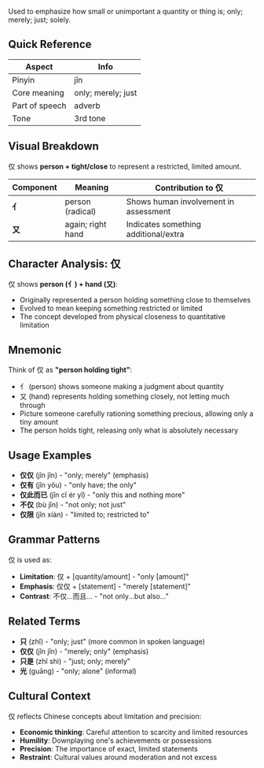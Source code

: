 Used to emphasize how small or unimportant a quantity or thing is; only; merely; just; solely.

## Quick Reference

| Aspect         | Info               |
| -------------- | ------------------ |
| Pinyin         | jǐn                |
| Core meaning   | only; merely; just |
| Part of speech | adverb             |
| Tone           | 3rd tone           |

## Visual Breakdown

仅 shows **person + tight/close** to represent a restricted, limited amount.

| Component | Meaning           | Contribution to 仅                    |
| --------- | ----------------- | ------------------------------------- |
| **亻**    | person (radical)  | Shows human involvement in assessment |
| **又**    | again; right hand | Indicates something additional/extra  |

## Character Analysis: 仅

仅 shows **person (亻) + hand (又)**:

- Originally represented a person holding something close to themselves
- Evolved to mean keeping something restricted or limited
- The concept developed from physical closeness to quantitative limitation

## Mnemonic

Think of 仅 as **"person holding tight"**:

- 亻 (person) shows someone making a judgment about quantity
- 又 (hand) represents holding something closely, not letting much through
- Picture someone carefully rationing something precious, allowing only a tiny amount
- The person holds tight, releasing only what is absolutely necessary

## Usage Examples

- **仅仅** (jǐn jǐn) - "only; merely" (emphasis)
- **仅有** (jǐn yǒu) - "only have; the only"
- **仅此而已** (jǐn cǐ ér yǐ) - "only this and nothing more"
- **不仅** (bù jǐn) - "not only; not just"
- **仅限** (jǐn xiàn) - "limited to; restricted to"

## Grammar Patterns

仅 is used as:

- **Limitation**: 仅 + [quantity/amount] - "only [amount]"
- **Emphasis**: 仅仅 + [statement] - "merely [statement]"
- **Contrast**: 不仅...而且... - "not only...but also..."

## Related Terms

- **只** (zhǐ) - "only; just" (more common in spoken language)
- **仅仅** (jǐn jǐn) - "merely; only" (emphasis)
- **只是** (zhǐ shì) - "just; only; merely"
- **光** (guāng) - "only; alone" (informal)

## Cultural Context

仅 reflects Chinese concepts about limitation and precision:

- **Economic thinking**: Careful attention to scarcity and limited resources
- **Humility**: Downplaying one's achievements or possessions
- **Precision**: The importance of exact, limited statements
- **Restraint**: Cultural values around moderation and not excess
